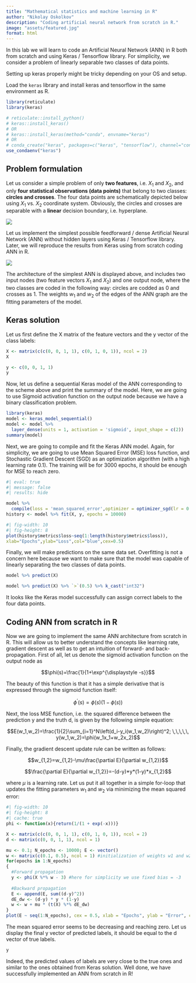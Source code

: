 ```yaml
---
title: "Mathematical statistics and machine learning in R"
author: "Nikolay Oskolkov"
description: "Coding artificial neural network from scratch in R."
image: "assets/featured.jpg"
format: html
---
```


::: {.callout-note}
In this lab we will learn to code an Artificial Neural Network (ANN) in R both from scratch and using Keras / Tensorflow library. For simplicity, we consider a problem of linearly separable two classes of data points.
:::

::: {.callout-warning}
Setting up keras properly might be tricky depending on your OS and setup.
:::

Load the `keras` library and install keras and tensorflow in the same environment as R.

```r
library(reticulate)
library(keras)

# reticulate::install_python()
# keras::install_keras()
# OR
# keras::install_keras(method="conda", envname="keras")
# OR
# conda_create("keras", packages=c("keras", "tensorflow"), channel="conda-forge", python_version="3.9")
use_condaenv("keras")
```

## Problem formulation

Let us consider a simple problem of only **two features**, i.e. $X_1$ and $X_2$, and only **four statistical observations (data points)** that belong to two classes: **circles and crosses**. The four data points are schematically depicted below using $X_1$ vs. $X_2$ coordinate system. Obviously, the circles and crosses are separable with a **linear** decision boundary, i.e. hyperplane.

![](assets/Problem.png)

Let us implement the simplest possible feedforward / dense Artificial Neural Network (ANN) without hidden layers using Keras / Tensorflow library. Later, we will reproduce the results from Keras using from scratch coding ANN in R.

![](assets/ANN_Scheme.png)

The architecture of the simplest ANN is displayed above, and includes two input nodes (two feature vectors $X_1$ and $X_2$) and one output node, where the two classes are coded in the following way: circles are codded as 0 and crosses as 1. The weights $w_1$ and $w_2$ of the edges of the ANN graph are the fitting parameters of the model.

## Keras solution

Let us first define the X matrix of the feature vectors and the y vector of the class labels:

```r
X <- matrix(c(c(0, 0, 1, 1), c(0, 1, 0, 1)), ncol = 2)
X
```

```r
y <- c(0, 0, 1, 1)
y
```

Now, let us define a sequential Keras model of the ANN corresponding to the scheme above and print the summary of the model. Here, we are going to use Sigmoid activation function on the output node because we have a binary classification problem.

```r
library(keras)
model <- keras_model_sequential() 
model <- model %>% 
  layer_dense(units = 1, activation = 'sigmoid', input_shape = c(2))
summary(model)
```

Next, we are going to compile and fit the Keras ANN model. Again, for simplicity, we are going to use Mean Squared Error (MSE) loss function, and Stochastic Gradient Descent (SGD) as an optimization algorithm (with a high learning rate 0.1). The training will be for 3000 epochs, it should be enough for MSE to reach zero.

```r
#| eval: true
#| message: false
#| results: hide

model %>% 
  compile(loss = 'mean_squared_error',optimizer = optimizer_sgd(lr = 0.1))
history <- model %>% fit(X, y, epochs = 10000)
```

```r
#| fig-width: 10
#| fig-height: 8
plot(history$metrics$loss~seq(1:length(history$metrics$loss)),
xlab="Epochs",ylab="Loss",col="blue",cex=0.5)
```

Finally, we will make predictions on the same data set. Overfitting is not a concern here because we want to make sure that the model was capable of linearly separating the two classes of data points.

```r
model %>% predict(X)
```

```r
model %>% predict(X) %>% `>`(0.5) %>% k_cast("int32")
```

It looks like the Keras model successfully can assign correct labels to the four data points.

## Coding ANN from scratch in R

Now we are going to implement the same ANN architecture from scratch in R. This will allow us to better understand the concepts like learning rate, gradient descent as well as to get an intuition of forward- and back-propagation. First of all, let us denote the sigmoid activation function on the output node as

$$\phi(s)=\frac{1}{1+\exp^{\displaystyle -s}}$$

The beauty of this function is that it has a simple derivative that is expressed through the sigmoid function itself:

$$\phi^\prime(s)=\phi(s)\left(1-\phi(s)\right)$$

Next, the loss MSE function, i.e. the squared difference between the prediction y and the truth d, is given by the following simple equation:

$$E(w_1,w_2)=\frac{1}{2}\sum_{i=1}^N\left(d_i-y_i(w_1,w_2)\right)^2; \,\,\,\,\, y(w_1,w_2)=\phi(w_1x_1+w_2x_2)$$

Finally, the gradient descent update rule can be written as follows:

$$w_{1,2}=w_{1,2}-\mu\frac{\partial E}{\partial w_{1,2}}$$

$$\frac{\partial E}{\partial w_{1,2}}=-(d-y)*y*(1-y)*x_{1,2}$$

where $\mu$ is a learning rate. Let us put it all together in a simple for-loop that updates the fitting parameters $w_1$ and $w_2$ via minimizing the mean squared error:

```r
#| fig-width: 10
#| fig-height: 8
#| cache: true
phi <- function(x){return(1/(1 + exp(-x)))}

X <- matrix(c(c(0, 0, 1, 1), c(0, 1, 0, 1)), ncol = 2)
d <- matrix(c(0, 0, 1, 1), ncol = 1)

mu <- 0.1; N_epochs <- 10000; E <- vector()
w <- matrix(c(0.1, 0.5), ncol = 1) #initialization of weights w1 and w2
for(epochs in 1:N_epochs)
{
  #Forward propagation
  y <- phi(X %*% w - 3) #here for simplicity we use fixed bias = -3
  
  #Backward propagation
  E <- append(E, sum((d-y)^2))
  dE_dw <- (d-y) * y * (1-y)
  w <- w + mu * (t(X) %*% dE_dw)
}
plot(E ~ seq(1:N_epochs), cex = 0.5, xlab = "Epochs", ylab = "Error", col="red")
```

The mean squared error seems to be decreasing and reaching zero. Let us display the final y vector of predicted labels, it should be equal to the d vector of true labels.

```r
y
```

Indeed, the predicted values of labels are very close to the true ones and similar to the ones obtained from Keras solution. Well done, we have successfully implemented an ANN from scratch in R!
